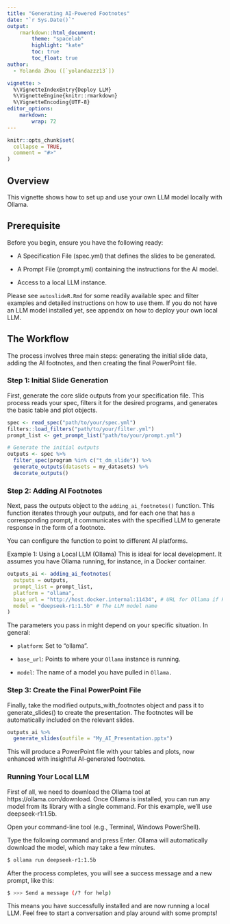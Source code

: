 ```yaml
---
title: "Generating AI-Powered Footnotes"
date: "`r Sys.Date()`"
output:
    rmarkdown::html_document:
        theme: "spacelab"
        highlight: "kate"
        toc: true
        toc_float: true
author: 
  - Yolanda Zhou ([`yolandazzz13`])

vignette: >
  %\VignetteIndexEntry{Deploy LLM}
  %\VignetteEngine{knitr::rmarkdown}
  %\VignetteEncoding{UTF-8}
editor_options:
    markdown:
        wrap: 72
---
```



```r
knitr::opts_chunk$set(
  collapse = TRUE,
  comment = "#>"
)
```


## Overview
This vignette shows how to set up and use your own LLM model locally with Ollama.

## Prerequisite

Before you begin, ensure you have the following ready:

- A Specification File (spec.yml) that defines the slides to be generated.

- A Prompt File (prompt.yml) containing the instructions for the AI model.

- Access to a local LLM instance. 

Please see `autoslideR.Rmd` for some readily available spec and filter examples and detailed instructions on how to use them. If you do not have an LLM model installed yet, see appendix on how to deploy your own local LLM.

## The Workflow
The process involves three main steps: generating the initial slide data, adding the AI footnotes, and then creating the final PowerPoint file.

### Step 1: Initial Slide Generation
First, generate the core slide outputs from your specification file. This process reads your spec, filters it for the desired programs, and generates the basic table and plot objects.

```r
spec <- read_spec("path/to/your/spec.yml")
filters::load_filters("path/to/your/filter.yml")
prompt_list <- get_prompt_list("path/to/your/prompt.yml")

# Generate the initial outputs
outputs <- spec %>%
  filter_spec(program %in% c("t_dm_slide")) %>%
  generate_outputs(datasets = my_datasets) %>%
  decorate_outputs()
```


### Step 2: Adding AI Footnotes
Next, pass the outputs object to the `adding_ai_footnotes()` function. This function iterates through your outputs, and for each one that has a corresponding prompt, it communicates with the specified LLM to generate response in the form of a footnote.

You can configure the function to point to different AI platforms.

Example 1: Using a Local LLM (Ollama)
This is ideal for local development. It assumes you have Ollama running, for instance, in a Docker container.

```r
outputs_ai <- adding_ai_footnotes(
  outputs = outputs,
  prompt_list = prompt_list,
  platform = "ollama",
  base_url = "http://host.docker.internal:11434", # URL for Ollama if R in a Docker container
  model = "deepseek-r1:1.5b" # The LLM model name
)


```
The parameters you pass in might depend on your specific situation. In general:

- `platform`: Set to "ollama".

- `base_url`: Points to where your `Ollama` instance is running.

- `model`: The name of a model you have pulled in `Ollama.`


### Step 3: Create the Final PowerPoint File
Finally, take the modified outputs_with_footnotes object and pass it to generate_slides() to create the presentation. The footnotes will be automatically included on the relevant slides.


```r
outputs_ai %>%
  generate_slides(outfile = "My_AI_Presentation.pptx")

```

This will produce a PowerPoint file with your tables and plots, now enhanced with insightful AI-generated footnotes.


### Running Your Local LLM

First of all, we need to download the Ollama tool at https://ollama.com/download. Once Ollama is installed, you can run any model from its library with a single command. For this example, we'll use deepseek-r1:1.5b.

Open your command-line tool (e.g., Terminal, Windows PowerShell).

Type the following command and press Enter. Ollama will automatically download the model, which may take a few minutes.

```bash
$ ollama run deepseek-r1:1.5b
```

After the process completes, you will see a success message and a new prompt, like this:
```bash
$ >>> Send a message (/? for help)
```
This means you have successfully installed and are now running a local LLM. Feel free to start a conversation and play around with some prompts!

